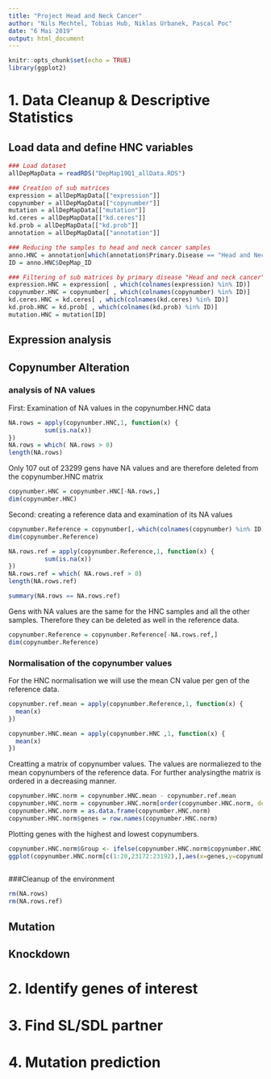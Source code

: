 ---
title: "Project Head and Neck Cancer"
author: "Nils Mechtel, Tobias Hub, Niklas Urbanek, Pascal Poc"
date: "6 Mai 2019"
output: html_document
---

```{r setup, include=FALSE}
knitr::opts_chunk$set(echo = TRUE)
library(ggplot2)
```


# 1. Data Cleanup & Descriptive Statistics

## Load data and define HNC variables
```{r}
### Load dataset
allDepMapData = readRDS("DepMap19Q1_allData.RDS")

### Creation of sub matrices
expression = allDepMapData[["expression"]]
copynumber = allDepMapData[["copynumber"]]
mutation = allDepMapData[["mutation"]]
kd.ceres = allDepMapData[["kd.ceres"]]
kd.prob = allDepMapData[["kd.prob"]]
annotation = allDepMapData[["annotation"]]

### Reducing the samples to head and neck cancer samples
anno.HNC = annotation[which(annotation$Primary.Disease == "Head and Neck Cancer"), ]
ID = anno.HNC$DepMap_ID

### Filtering of sub matrices by primary disease "Head and neck cancer"
expression.HNC = expression[ , which(colnames(expression) %in% ID)]
copynumber.HNC = copynumber[ , which(colnames(copynumber) %in% ID)]
kd.ceres.HNC = kd.ceres[ , which(colnames(kd.ceres) %in% ID)]
kd.prob.HNC = kd.prob[ , which(colnames(kd.prob) %in% ID)]
mutation.HNC = mutation[ID]
```

## Expression analysis

## Copynumber Alteration

### analysis of NA values 

First: Examination of NA values in the copynumber.HNC data
```{r}
NA.rows = apply(copynumber.HNC,1, function(x) {
          sum(is.na(x))
})
NA.rows = which( NA.rows > 0)
length(NA.rows)
```
Only 107 out of 23299 gens have NA values and are therefore deleted from the copynumber.HNC matrix
```{r}
copynumber.HNC = copynumber.HNC[-NA.rows,]
dim(copynumber.HNC)
```
Second: creating a reference data and examination of its NA values 
```{r}
copynumber.Reference = copynumber[,-which(colnames(copynumber) %in% ID)]
dim(copynumber.Reference)
```

```{r}
NA.rows.ref = apply(copynumber.Reference,1, function(x) {
          sum(is.na(x))
})
NA.rows.ref = which( NA.rows.ref > 0)
length(NA.rows.ref)
```

```{r}
summary(NA.rows == NA.rows.ref)
```
Gens with NA values are the same for the HNC samples and all the other samples. Therefore they can be deleted as well in the reference data.

```{r}
copynumber.Reference = copynumber.Reference[-NA.rows.ref,]
dim(copynumber.Reference)
```
### Normalisation of the copynumber values

For the HNC normalisation we will use the mean CN value per gen of the reference data.

```{r}
copynumber.ref.mean = apply(copynumber.Reference,1, function(x) {
  mean(x)
})

copynumber.HNC.mean = apply(copynumber.HNC ,1, function(x) {
  mean(x)
})

```

Creatting a matrix of copynumber values. The values are normaliezed to the mean copynumbers of the reference data. For further analysingthe matrix is ordered in a decreasing manner.
```{r}
copynumber.HNC.norm = copynumber.HNC.mean - copynumber.ref.mean
copynumber.HNC.norm = copynumber.HNC.norm[order(copynumber.HNC.norm, decreasing = TRUE )]
copynumber.HNC.norm = as.data.frame(copynumber.HNC.norm)
copynumber.HNC.norm$genes = row.names(copynumber.HNC.norm)
```

Plotting genes with the highest and lowest copynumbers. 
```{r}

copynumber.HNC.norm$Group <- ifelse(copynumber.HNC.norm$copynumber.HNC.norm > 0,"high CN","low CN")
ggplot(copynumber.HNC.norm[c(1:20,23172:23192),],aes(x=genes,y=copynumber.HNC.norm,fill=Group))+geom_bar(stat="identity")+coord_flip()
                                                                                          

```
###Cleanup of the environment
```{r}
rm(NA.rows)
rm(NA.rows.ref)
```

## Mutation

## Knockdown

# 2. Identify genes of interest

# 3. Find SL/SDL partner

# 4. Mutation prediction
